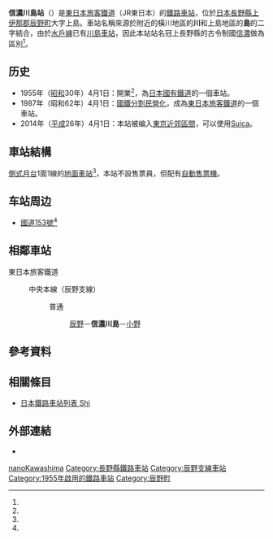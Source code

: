 {{noteTA
|1=zh-tw:信濃川島車站;zh-hk:信濃川島站;zh-cn:信浓川岛站;
}}
{{日本車站資訊
|公司色 = green
|站名 = 信濃川島站
|圖片 = Shinano-Kawashima sta.jpg
|pxl = 
|圖片說明 = 車站候車室
|日文原名 = 信濃川島
|平假名 = しなのかわしま
|羅馬拼音 = Shinano-Kawashima
|電報略號 = カシ<ref name="nagano-zeneki">{{Cite book|author=信濃毎日新聞社出版部 |title=長野縣鐵道全站 増補改訂版 |publisher=信濃毎日新聞社 |date=2011-07-24 |isbn=9784784071647|page=58}}</ref>
|所在地 = {{JPN}}[[長野縣|長野縣]][[上伊那郡|上伊那郡]][[辰野町|辰野町]]大字上島<ref name="nagano-zeneki"/>
|車站構造 = [[地面車站|地面車站]]
|月台配置 = 1面1線<ref name="nagano-zeneki"/>
|啟用年月日 = 1955年（[[昭和|昭和]]30年）4月1日
|廢站年月日 = 
|上下車人次 = 8
|統計年度 = 2011年
|備註 = [[招呼站|招呼站]]<br />標高：769.9m
|adjacent = {{Adjacent stations|system=東日本旅客鐵道東京近郊路線|line=辰野支線|left=辰野|right=小野|note-left=4.3km|note-mid=距離[[岡谷站|岡谷]]13.8km<br />距離[[東京站|東京]]224.2km|note-right=4.0km}}
}}

'''信濃川島站'''（{{jpn|j=信濃川島駅|hg=しなのかわしまえき|rm=Shinano-Kawashima eki|f=y}}）是[[東日本旅客鐵道|東日本旅客鐵道]]（JR東日本）的[[鐵路車站|鐵路車站]]，位於[[日本|日本]][[長野縣|長野縣]][[上伊那郡|上伊那郡]][[辰野町|辰野町]]大字上島。車站名稱來源於附近的橫川地區的'''川'''和上島地區的'''島'''的二字結合，由於[[水戶線|水戶線]]已有[[川島車站|川島車站]]，因此本站站名冠上長野縣的古令制國[[信濃國|信濃]]做為區別<ref name="nagano-zeneki"/>。

==历史==
*1955年（[[昭和|昭和]]30年）4月1日：開業<ref name="nagano-zeneki"/>，為[[日本國有鐵道|日本國有鐵道]]的一個車站。
*1987年（昭和62年）4月1日：[[國鐵分割民營化|國鐵分割民營化]]，成為[[東日本旅客鐵道|東日本旅客鐵道]]的一個車站。
*2014年（[[平成|平成]]26年）4月1日：本站被编入[[大都市近郊区间_(JR)|東京近郊區間]]，可以使用[[Suica|Suica]]。

== 車站結構 ==
[[側式月台|側式月台]]1面1線的[[地面車站|地面車站]]<ref name="nagano-zeneki"/>，本站不設售票員，但配有[[自動售票機|自動售票機]]。

==车站周边==
*[[國道153號|國道153號]]<ref name="nagano-zeneki"/>

==相鄰車站==
; 東日本旅客鐵道
: {{Color|navy|■}}中央本線（辰野支線）
::{{Color|navy|■}}普通
::: [[辰野站|辰野]]－'''信濃川島'''－[[小野站_(長野縣)|小野]]

==參考資料==
{{reflist}}

==相關條目==
{{commonscat|Shinano-Kawashima Station}}
*[[日本鐵路車站列表_Shi|日本鐵路車站列表 Shi]]

==外部連結==
* {{外部連結/JR東日本車站|filename=792|name=信濃川島}}

{{中央東線}}

{{DEFAULTSORT:Shinano-Kawashima}}

[[Category:日本鐵路車站_Shi|nanoKawashima]]
[[Category:長野縣鐵路車站|Category:長野縣鐵路車站]]
[[Category:辰野支線車站|Category:辰野支線車站]]
[[Category:1955年啟用的鐵路車站|Category:1955年啟用的鐵路車站]]
[[Category:辰野町|Category:辰野町]]